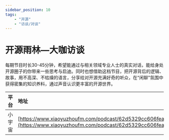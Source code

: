 ---
sidebar_position: 10
tags:
    - "开源"
    - "访谈/对谈"
---

# 开源雨林—大咖访谈

每期节目时长30-45分钟，希望能通过与相关领域专业人士的真实对话，能给身处开源圈子的你带来一些思考与启迪。同时也想借助这档节目，把开源背后的逻辑、故事，用不高深、不枯燥的语言，分享给对开源充满好奇的听众，在“闲聊"氛围中获得密集的知识养料，通过声音认识更丰富的开源世界。

| 平台 | 地址 |
|:--|:----|
| 小宇宙 | [https://www.xiaoyuzhoufm.com/podcast/62d5329cc606feab61b21815](https://www.xiaoyuzhoufm.com/podcast/62d5329cc606feab61b21815) |
